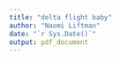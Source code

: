 ```yaml
---
title: "delta flight baby"
author: "Naomi Liftman"
date: "`r Sys.Date()`"
output: pdf_document
---
```

